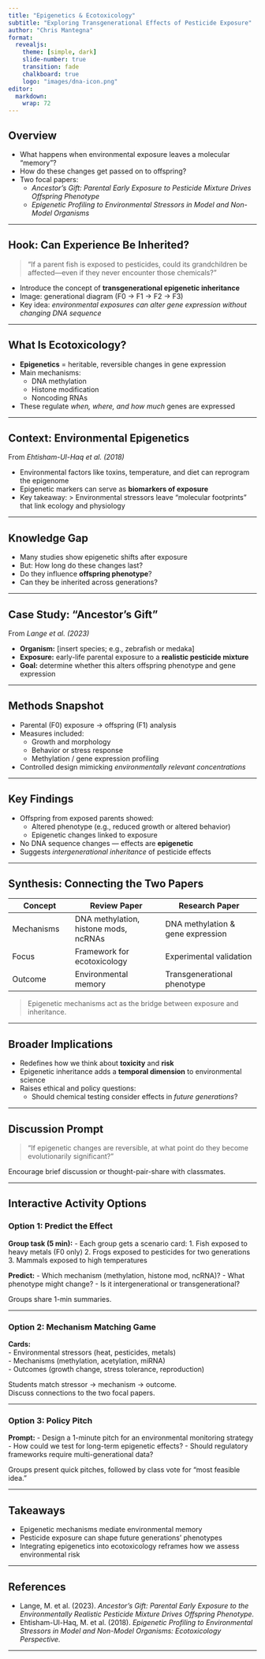 ```yaml
---
title: "Epigenetics & Ecotoxicology"
subtitle: "Exploring Transgenerational Effects of Pesticide Exposure"
author: "Chris Mantegna"
format: 
  revealjs:
    theme: [simple, dark]
    slide-number: true
    transition: fade
    chalkboard: true
    logo: "images/dna-icon.png"
editor: 
  markdown: 
    wrap: 72
---
```


## Overview

-   What happens when environmental exposure leaves a molecular
    “memory”?
-   How do these changes get passed on to offspring?
-   Two focal papers:
    -   *Ancestor’s Gift: Parental Early Exposure to Pesticide Mixture
        Drives Offspring Phenotype*
    -   *Epigenetic Profiling to Environmental Stressors in Model and
        Non-Model Organisms*

------------------------------------------------------------------------

## Hook: Can Experience Be Inherited?

> “If a parent fish is exposed to pesticides, could its grandchildren be
> affected—even if they never encounter those chemicals?”

-   Introduce the concept of **transgenerational epigenetic
    inheritance**\
-   Image: generational diagram (F0 → F1 → F2 → F3)
-   Key idea: *environmental exposures can alter gene expression without
    changing DNA sequence*

------------------------------------------------------------------------

## What Is Ecotoxicology?

-   **Epigenetics** = heritable, reversible changes in gene expression
-   Main mechanisms:
    -   DNA methylation\
    -   Histone modification\
    -   Noncoding RNAs\
-   These regulate *when, where, and how much* genes are expressed

------------------------------------------------------------------------

## Context: Environmental Epigenetics

From *Ehtisham-Ul-Haq et al. (2018)*

-   Environmental factors like toxins, temperature, and diet can
    reprogram the epigenome\
-   Epigenetic markers can serve as **biomarkers of exposure**
-   Key takeaway: \> Environmental stressors leave “molecular
    footprints” that link ecology and physiology

------------------------------------------------------------------------

## Knowledge Gap

-   Many studies show epigenetic shifts after exposure\
-   But: How long do these changes last?
-   Do they influence **offspring phenotype**?
-   Can they be inherited across generations?

------------------------------------------------------------------------

## Case Study: “Ancestor’s Gift”

From *Lange et al. (2023)*

-   **Organism:** \[insert species; e.g., zebrafish or medaka\]
-   **Exposure:** early-life parental exposure to a **realistic
    pesticide mixture**
-   **Goal:** determine whether this alters offspring phenotype and gene
    expression

------------------------------------------------------------------------

## Methods Snapshot

-   Parental (F0) exposure → offspring (F1) analysis
-   Measures included:
    -   Growth and morphology\
    -   Behavior or stress response\
    -   Methylation / gene expression profiling
-   Controlled design mimicking *environmentally relevant
    concentrations*

------------------------------------------------------------------------

## Key Findings

-   Offspring from exposed parents showed:
    -   Altered phenotype (e.g., reduced growth or altered behavior)
    -   Epigenetic changes linked to exposure
-   No DNA sequence changes — effects are **epigenetic**
-   Suggests *intergenerational inheritance* of pesticide effects

------------------------------------------------------------------------

## Synthesis: Connecting the Two Papers

| Concept | Review Paper | Research Paper |
|------------------|--------------------------|----------------------------|
| Mechanisms | DNA methylation, histone mods, ncRNAs | DNA methylation & gene expression |
| Focus | Framework for ecotoxicology | Experimental validation |
| Outcome | Environmental memory | Transgenerational phenotype |

> Epigenetic mechanisms act as the bridge between exposure and
> inheritance.

------------------------------------------------------------------------

## Broader Implications

-   Redefines how we think about **toxicity** and **risk**
-   Epigenetic inheritance adds a **temporal dimension** to
    environmental science
-   Raises ethical and policy questions:
    -   Should chemical testing consider effects in *future
        generations*?

------------------------------------------------------------------------

## Discussion Prompt

> “If epigenetic changes are reversible, at what point do they become
> evolutionarily significant?”

Encourage brief discussion or thought-pair-share with classmates.

------------------------------------------------------------------------

## Interactive Activity Options

### Option 1: Predict the Effect

**Group task (5 min):** - Each group gets a scenario card: 1. Fish
exposed to heavy metals (F0 only) 2. Frogs exposed to pesticides for two
generations 3. Mammals exposed to high temperatures

**Predict:** - Which mechanism (methylation, histone mod, ncRNA)? - What
phenotype might change? - Is it intergenerational or transgenerational?

Groups share 1-min summaries.

------------------------------------------------------------------------

### Option 2: Mechanism Matching Game

**Cards:**\
- Environmental stressors (heat, pesticides, metals)\
- Mechanisms (methylation, acetylation, miRNA)\
- Outcomes (growth change, stress tolerance, reproduction)

Students match stressor → mechanism → outcome.\
Discuss connections to the two focal papers.

------------------------------------------------------------------------

### Option 3: Policy Pitch

**Prompt:** - Design a 1-minute pitch for an environmental monitoring
strategy - How could we test for long-term epigenetic effects? - Should
regulatory frameworks require multi-generational data?

Groups present quick pitches, followed by class vote for “most feasible
idea.”

------------------------------------------------------------------------

## Takeaways

-   Epigenetic mechanisms mediate environmental memory\
-   Pesticide exposure can shape future generations’ phenotypes\
-   Integrating epigenetics into ecotoxicology reframes how we assess
    environmental risk

------------------------------------------------------------------------

## References

-   Lange, M. et al. (2023). *Ancestor’s Gift: Parental Early Exposure
    to the Environmentally Realistic Pesticide Mixture Drives Offspring
    Phenotype.*
-   Ehtisham-Ul-Haq, M. et al. (2018). *Epigenetic Profiling to
    Environmental Stressors in Model and Non-Model Organisms:
    Ecotoxicology Perspective.*

------------------------------------------------------------------------
